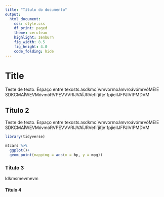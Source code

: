 ```yaml
---
title: "Título do documento"
output:
  html_document:
    css: style.css
    df_print: paged
    theme: cerulean
    highlight: zenburn
    fig_width: 8.5
    fig_height: 4.0
    code_folding: hide
---
```


# Title

Teste de texto.
Espaço entre texosts.asdkmc´wmvormoámvroávómrvóMEIE      SDKCMAÍWEVMóvmóRVPEVVVRIJVAÍJRVefi´jifje´fpjieiIJFPJIVIPMDVM

## Título 2

Teste de texto.
Espaço entre texosts.asdkmc´wmvormoámvroávómrvóMEIE      SDKCMAÍWEVMóvmóRVPEVVVRIJVAÍJRVefi´jifje´fpjieiIJFPJIVIPMDVM


```r
library(tidyverse)

mtcars %>%
  ggplot()+
  geom_point(mapping = aes(x = hp, y = mpg))
```


### Título 3

ldkmsmevmevm

#### Título 4

